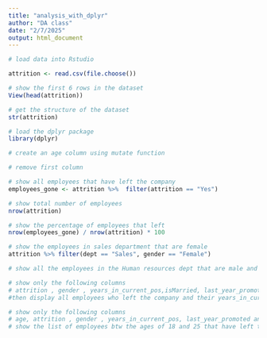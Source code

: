 ```yaml
---
title: "analysis_with_dplyr"
author: "DA class"
date: "2/7/2025"
output: html_document
---
```


```r
# load data into Rstudio

attrition <- read.csv(file.choose())
```

```r

# show the first 6 rows in the dataset
View(head(attrition))
```

```r

# get the structure of the dataset
str(attrition)
```


```r
# load the dplyr package
library(dplyr)
```


```r

# create an age column using mutate function 

```


```r
# remove first column

```


```r
# show all employees that have left the company
employees_gone <- attrition %>%  filter(attrition == "Yes")

```

```r
# show total number of employees
nrow(attrition)
```

```r

# show the percentage of employees that left
nrow(employees_gone) / nrow(attrition) * 100
```

```r
# show the employees in sales department that are female
attrition %>% filter(dept == "Sales", gender == "Female") 

```

```r

# show all the employees in the Human resources dept that are male and are married


```


```r

# show only the following columns
# attrition , gender , years_in_current_pos,isMarried, last_year_promoted,
#then display all employees who left the company and their years_in_current_pos is more than 4 and they are married.


```

```r
# show only the following columns
# age, attrition , gender , years_in_current_pos, last_year_promoted and 
# show the list of employees btw the ages of 18 and 25 that have left the company

```

